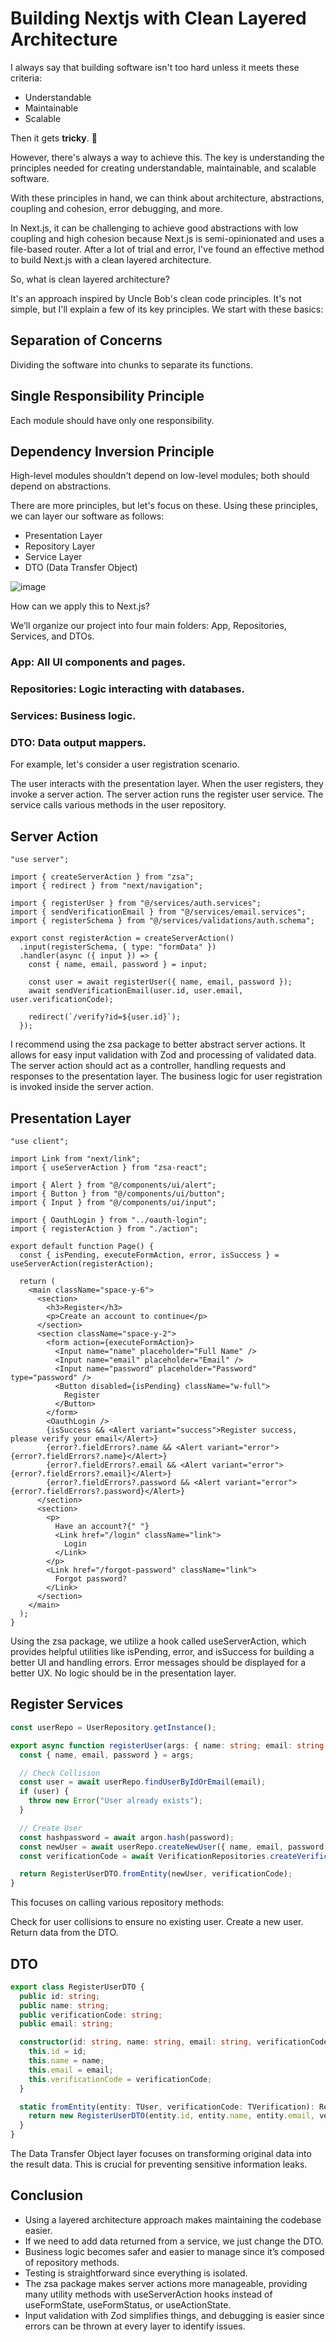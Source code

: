 # Building Nextjs with Clean Layered Architecture

I always say that building software isn't too hard unless it meets these criteria:

- Understandable
- Maintainable
- Scalable

Then it gets **tricky**. 🙂

However, there's always a way to achieve this. The key is understanding the principles needed for creating understandable, maintainable, and scalable software.

With these principles in hand, we can think about architecture, abstractions, coupling and cohesion, error debugging, and more.

In Next.js, it can be challenging to achieve good abstractions with low coupling and high cohesion because Next.js is semi-opinionated and uses a file-based router. After a lot of trial and error, I've found an effective method to build Next.js with a clean layered architecture.

So, what is clean layered architecture?

It's an approach inspired by Uncle Bob's clean code principles. It's not simple, but I'll explain a few of its key principles. We start with these basics:

## Separation of Concerns

Dividing the software into chunks to separate its functions.

## Single Responsibility Principle

Each module should have only one responsibility.

## Dependency Inversion Principle

High-level modules shouldn't depend on low-level modules; both should depend on abstractions.

There are more principles, but let's focus on these. Using these principles, we can layer our software as follows:

- Presentation Layer
- Repository Layer
- Service Layer
- DTO (Data Transfer Object)

![image](/blogs/chart.png)

How can we apply this to Next.js?

We’ll organize our project into four main folders: App, Repositories, Services, and DTOs.

### App: All UI components and pages.

### Repositories: Logic interacting with databases.

### Services: Business logic.

### DTO: Data output mappers.

For example, let's consider a user registration scenario.

The user interacts with the presentation layer.
When the user registers, they invoke a server action.
The server action runs the register user service.
The service calls various methods in the user repository.

## Server Action

```tsx
"use server";

import { createServerAction } from "zsa";
import { redirect } from "next/navigation";

import { registerUser } from "@/services/auth.services";
import { sendVerificationEmail } from "@/services/email.services";
import { registerSchema } from "@/services/validations/auth.schema";

export const registerAction = createServerAction()
  .input(registerSchema, { type: "formData" })
  .handler(async ({ input }) => {
    const { name, email, password } = input;

    const user = await registerUser({ name, email, password });
    await sendVerificationEmail(user.id, user.email, user.verificationCode);

    redirect(`/verify?id=${user.id}`);
  });
```

I recommend using the zsa package to better abstract server actions. It allows for easy input validation with Zod and processing of validated data. The server action should act as a controller, handling requests and responses to the presentation layer. The business logic for user registration is invoked inside the server action.

## Presentation Layer

```tsx
"use client";

import Link from "next/link";
import { useServerAction } from "zsa-react";

import { Alert } from "@/components/ui/alert";
import { Button } from "@/components/ui/button";
import { Input } from "@/components/ui/input";

import { OauthLogin } from "../oauth-login";
import { registerAction } from "./action";

export default function Page() {
  const { isPending, executeFormAction, error, isSuccess } = useServerAction(registerAction);

  return (
    <main className="space-y-6">
      <section>
        <h3>Register</h3>
        <p>Create an account to continue</p>
      </section>
      <section className="space-y-2">
        <form action={executeFormAction}>
          <Input name="name" placeholder="Full Name" />
          <Input name="email" placeholder="Email" />
          <Input name="password" placeholder="Password" type="password" />
          <Button disabled={isPending} className="w-full">
            Register
          </Button>
        </form>
        <OauthLogin />
        {isSuccess && <Alert variant="success">Register success, please verify your email</Alert>}
        {error?.fieldErrors?.name && <Alert variant="error">{error?.fieldErrors?.name}</Alert>}
        {error?.fieldErrors?.email && <Alert variant="error">{error?.fieldErrors?.email}</Alert>}
        {error?.fieldErrors?.password && <Alert variant="error">{error?.fieldErrors?.password}</Alert>}
      </section>
      <section>
        <p>
          Have an account?{" "}
          <Link href="/login" className="link">
            Login
          </Link>
        </p>
        <Link href="/forgot-password" className="link">
          Forgot password?
        </Link>
      </section>
    </main>
  );
}
```

Using the zsa package, we utilize a hook called useServerAction, which provides helpful utilities like isPending, error, and isSuccess for building a better UI and handling errors. Error messages should be displayed for a better UX. No logic should be in the presentation layer.

## Register Services

```ts
const userRepo = UserRepository.getInstance();

export async function registerUser(args: { name: string; email: string; password: string }) {
  const { name, email, password } = args;

  // Check Collision
  const user = await userRepo.findUserByIdOrEmail(email);
  if (user) {
    throw new Error("User already exists");
  }

  // Create User
  const hashpassword = await argon.hash(password);
  const newUser = await userRepo.createNewUser({ name, email, password: hashpassword });
  const verificationCode = await VerificationRepositories.createVerificationCode(newUser.id);

  return RegisterUserDTO.fromEntity(newUser, verificationCode);
}
```

This focuses on calling various repository methods:

Check for user collisions to ensure no existing user.
Create a new user.
Return data from the DTO.

## DTO

```ts
export class RegisterUserDTO {
  public id: string;
  public name: string;
  public verificationCode: string;
  public email: string;

  constructor(id: string, name: string, email: string, verificationCode: string) {
    this.id = id;
    this.name = name;
    this.email = email;
    this.verificationCode = verificationCode;
  }

  static fromEntity(entity: TUser, verificationCode: TVerification): RegisterUserDTO {
    return new RegisterUserDTO(entity.id, entity.name, entity.email, verificationCode.code);
  }
}
```

The Data Transfer Object layer focuses on transforming original data into the result data. This is crucial for preventing sensitive information leaks.

## Conclusion

- Using a layered architecture approach makes maintaining the codebase easier.
- If we need to add data returned from a service, we just change the DTO.
- Business logic becomes safer and easier to manage since it’s composed of repository methods.
- Testing is straightforward since everything is isolated.
- The zsa package makes server actions more manageable, providing many utility methods with useServerAction hooks instead of useFormState, useFormStatus, or useActionState.
- Input validation with Zod simplifies things, and debugging is easier since errors can be thrown at every layer to identify issues.
